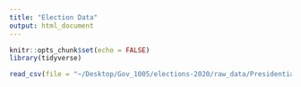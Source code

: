 ```yaml
---
title: "Election Data"
output: html_document
---
```


```r
knitr::opts_chunk$set(echo = FALSE)
library(tidyverse)
```

```r
read_csv(file = "~/Desktop/Gov_1005/elections-2020/raw_data/Presidential_elections_2012_2016_2020_Results.csv")
```

